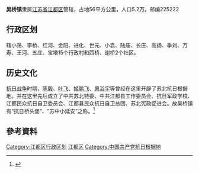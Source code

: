 '''吴桥镇'''隶属[[江苏省|江苏省]][[江都区|江都区]]管辖，占地56平方公里，人口5.2万。邮编225222
== 行政区划 ==
辖小荡、李桥、红河、金阳、进化、世元、小袁、陆庙、长庄、高扬、季刘、万寿、王河、五庄、宝塔15个行政村和西桥、谢桥2个社区。
== 历史文化 ==
[[抗日战争|抗日战争]]时期，[[陈毅|陈毅]]、[[叶飞|叶飞]]、[[姬鹏飞|姬鹏飞]]、[[惠浴宇|惠浴宇]]等曾经在这里开辟了苏北抗日根据地。并在这里先后成立了中共苏北特委、中共江都县工作委员会、抗日军政学校、江都民众抗日自卫委员会、江都县民众抗日自卫总团、苏北宪政促进会。故吴桥镇有“抗日桥头堡”、“苏中小延安”之称。<ref>{{cite web |url=http://www.wuqiao.jd.cn/ |title=存档副本 |accessdate=2007-10-06 |deadurl=yes |archiveurl=https://web.archive.org/web/20051030041637/http://wuqiao.jd.cn/ |archivedate=2005-10-30 }}</ref>

==參考資料==
{{Reflist}}

{{江都市行政区划}}
{{江苏行政区划小作品}}
[[Category:江都区行政区划|Category:江都区行政区划]]
[[Category:扬州市乡镇|江都区]]
[[Category:中国共产党抗日根据地|Category:中国共产党抗日根据地]]